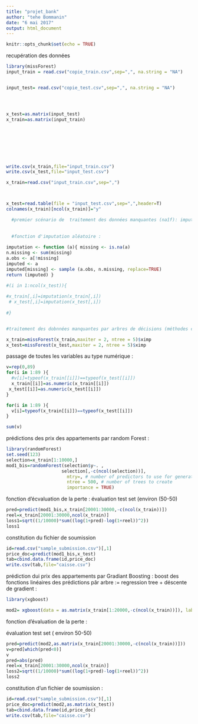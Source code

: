 ```yaml
---
title: "projet_bank"
author: "tehe Bommanin"
date: "6 mai 2017"
output: html_document
---
```


```r
knitr::opts_chunk$set(echo = TRUE)
```








recupération des données 


```r
library(missForest)
input_train = read.csv("copie_train.csv",sep=",", na.string = "NA")


input_test= read.csv("copie_test.csv",sep=",", na.string = "NA")




x_test=as.matrix(input_test)
x_train=as.matrix(input_train)








write.csv(x_train,file="input_train.csv")
write.csv(x_test,file="input_test.csv")

x_train=read.csv("input_train.csv",sep=",")



x_test=read.table(file = "input_test.csv",sep=",",header=T)
colnames(x_train)[ncol(x_train)]="y"

  #premier scénario de  traitement des données manquantes (naîf): imputation aléatoire
  
  
  #fonction d'imputation aléatoire :
  
imputation <- function (a){ missing <- is.na(a) 
n.missing <- sum(missing) 
a.obs <- a[!missing] 
imputed <- a
imputed[missing] <- sample (a.obs, n.missing, replace=TRUE) 
return (imputed) }

#(i in 1:ncol(x_test)){
  
#x_train[,i]=imputation(x_train[,i])
 # x_test[,i]=imputation(x_test[,i])
  
#}


#traitement des dobnnées manquantes par arbres de décisions (méthodes cart groupées et pondérées ): random forest prediction :

x_train=missForest(x_train,maxiter = 2, ntree = 5)$ximp
x_test=missForest(x_test,maxiter = 2, ntree = 5)$ximp


```


passage de toutes les variables au type numérique :
```r

v=rep(0,89)
for(i in 1:89 ){
  #v[i]=typeof(x_train[[i]])==typeof(x_test[[i]])
  x_train[[i]]=as.numeric(x_train[[i]])
 x_test[[i]]=as.numeric(x_test[[i]])
}

for(i in 1:89 ){
  v[i]=typeof(x_train[[i]])==typeof(x_test[[i]])
}

sum(v)
```

prédictions des prix des appartements par random Forest :

```r
library(randomForest)
set.seed(123)
selection=x_train[1:10000,]
mod1_bis=randomForest(selection$y~. ,
                     selection[,-c(ncol(selection))],
                       mtry=, # number of predictors to use for generation of tree 
                       ntree = 500, # number of trees to create
                       importance = TRUE)


```
 
 fonction d'écvaluation de la perte : évaluation test set (environ (50-50)
```r


pred=predict(mod1_bis,x_train[20001:30000,-c(ncol(x_train))])
reel=x_train[20001:30000,ncol(x_train)]
loss1=sqrt((1/10000)*sum((log(1+pred)-log(1+reel))^2))
loss1

```


constitution du fichier de soumission 

```r
id=read.csv("sample_submission.csv")[,1]
price_doc=predict(mod1_bis,x_test)
tab=cbind.data.frame(id,price_doc)
write.csv(tab,file="caisse.csv")

```

prédiction dui prix des appartements par Gradiant Boosting : boost des fonctions linéaires des prédictions pâr arbre := regression tree + déscente de gradient :


```r
library(xgboost)

mod2= xgboost(data = as.matrix(x_train[1:20000,-c(ncol(x_train))]), label = x_train[1:20000,]$y, max.depth = 30, nround = 30,objective = "reg:linear")
```

  fonction d'évaluation de la perte :
  
  évaluation test set ( environ 50-50) 
```r


pred=predict(mod2,as.matrix(x_train[20001:30000,-c(ncol(x_train))]))
v=pred[which(pred<0)]
v
pred=abs(pred)
reel=x_train[20001:30000,ncol(x_train)]
loss2=sqrt((1/10000)*sum((log(1+pred)-log(1+reel))^2))
loss2


```
constitution d'un fichier de soumission :

```r
id=read.csv("sample_submission.csv")[,1]
price_doc=predict(mod2,as.matrix(x_test))
tab=cbind.data.frame(id,price_doc)
write.csv(tab,file="caisse.csv")

```
